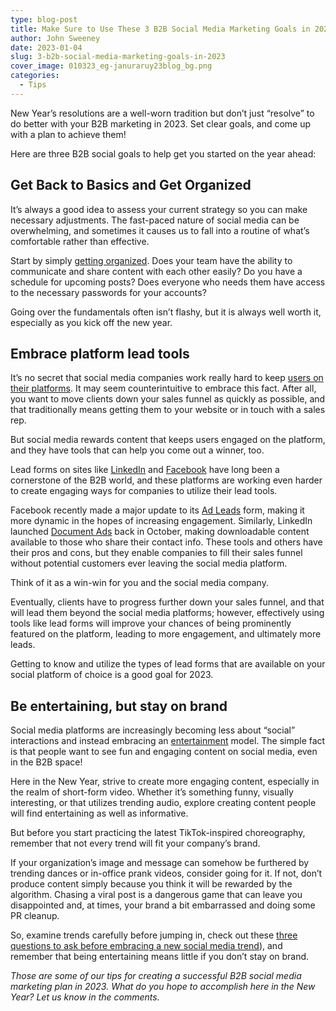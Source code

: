 ```yaml
---
type: blog-post
title: Make Sure to Use These 3 B2B Social Media Marketing Goals in 2023
author: John Sweeney
date: 2023-01-04
slug: 3-b2b-social-media-marketing-goals-in-2023
cover_image: 010323_eg-januraruy23blog_bg.png
categories:
  - Tips
---
```

<!--StartFragment-->

New Year’s resolutions are a well-worn tradition but don’t just “resolve” to do better with your B2B marketing in 2023. Set clear goals, and come up with a plan to achieve them!

Here are three B2B social goals to help get you started on the year ahead:

## Get Back to Basics and Get Organized

It’s always a good idea to assess your current strategy so you can make necessary adjustments. The fast-paced nature of social media can be overwhelming, and sometimes it causes us to fall into a routine of what’s comfortable rather than effective. 

Start by simply [getting organized](https://brandglue.com/blog/tools-social-media-management-internal-organization/). Does your team have the ability to communicate and share content with each other easily? Do you have a schedule for upcoming posts? Does everyone who needs them have access to the necessary passwords for your accounts?

Going over the fundamentals often isn’t flashy, but it is always well worth it, especially as you kick off the new year.

## Embrace platform lead tools

It’s no secret that social media companies work really hard to keep [users on their platforms](https://www.kqed.org/futureofyou/397018/7-specific-ways-social-media-companies-have-you-hooked). It may seem counterintuitive to embrace this fact. After all, you want to move clients down your sales funnel as quickly as possible, and that traditionally means getting them to your website or in touch with a sales rep.

But social media rewards content that keeps users engaged on the platform, and they have tools that can help you come out a winner, too.

Lead forms on sites like [LinkedIn](https://business.linkedin.com/marketing-solutions/cx/18/01/b2b-sem-desktop?src=go-pa&trk=sem-ga_campid.16876030250_asid.138250555649_crid.620642670610_kw.linkedin%20lead%20forms_d.c_tid.kwd-956945671418_n.g_mt.e_geo.9010545&mcid=6833116242744877115&cid=&gclid=CjwKCAiAheacBhB8EiwAItVO24nl55Dd0lBm9GRDppNpUdDxBWYzvnEFLknKplBvMk4y1yAVGIqy_RoCvj4QAvD_BwE&gclsrc=aw.ds) and [Facebook](https://www.facebook.com/business/help/1481110642181372?id=735435806665862) have long been a cornerstone of the B2B world, and these platforms are working even harder to create engaging ways for companies to utilize their lead tools.

Facebook recently made a major update to its [Ad Leads](https://www.jonloomer.com/big-update-to-facebook-ads-lead-forms/) form, making it more dynamic in the hopes of increasing engagement. Similarly, LinkedIn launched [Document Ads](https://www.socialmediatoday.com/news/LinkedIn-Launches-Document-Ads-Offline-Conversions-Media-Library/633038/) back in October, making downloadable content available to those who share their contact info. These tools and others have their pros and cons, but they enable companies to fill their sales funnel without potential customers ever leaving the social media platform. 

Think of it as a win-win for you and the social media company. 

Eventually, clients have to progress further down your sales funnel, and that will lead them beyond the social media platforms; however, effectively using tools like lead forms will improve your chances of being prominently featured on the platform, leading to more engagement, and ultimately more leads.

Getting to know and utilize the types of lead forms that are available on your social platform of choice is a good goal for 2023.

## Be entertaining, but stay on brand

Social media platforms are increasingly becoming less about “social” interactions and instead embracing an [entertainment](https://www.socialmediatoday.com/news/social-media-tiktok-is-entertainment/637087/) model. The simple fact is that people want to see fun and engaging content on social media, even in the B2B space!

Here in the New Year, strive to create more engaging content, especially in the realm of short-form video. Whether it’s something funny, visually interesting, or that utilizes trending audio, explore creating content people will find entertaining as well as informative.

But before you start practicing the latest TikTok-inspired choreography, remember that not every trend will fit your company’s brand.

If your organization’s image and message can somehow be furthered by trending dances or in-office prank videos, consider going for it. If not, don’t produce content simply because you think it will be rewarded by the algorithm. Chasing a viral post is a dangerous game that can leave you disappointed and, at times, your brand a bit embarrassed and doing some PR cleanup.

So, examine trends carefully before jumping in, check out these [three questions to ask before embracing a new social media trend](https://brandglue.com/blog/3-questions-embracing-adopting-new-social-media-trend/)), and remember that being entertaining means little if you don’t stay on brand.

*Those are some of our tips for creating a successful B2B social media marketing plan in 2023. What do you hope to accomplish here in the New Year? Let us know in the comments.*



<!--EndFragment-->